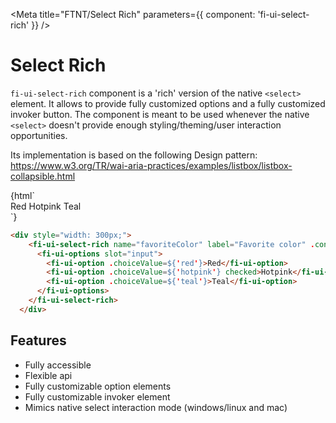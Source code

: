 
<Meta title="FTNT/Select Rich" parameters={{ component: 'fi-ui-select-rich' }} />

# Select Rich

`fi-ui-select-rich` component is a 'rich' version of the native `<select>` element.
It allows to provide fully customized options and a fully customized invoker button.
The component is meant to be used whenever the native `<select>` doesn't provide enough
styling/theming/user interaction opportunities.

Its implementation is based on the following Design pattern:
<https://www.w3.org/TR/wai-aria-practices/examples/listbox/listbox-collapsible.html>

<Story name="Default">
  {html`
  <div style="width: 300px;">
    <fi-ui-select-rich name="favoriteColor" label="Favorite color" .config=${{inheritsReferenceWidth: 'full'}}>
      <fi-ui-options slot="input">
        <fi-ui-option .choiceValue=${'red'}>Red</fi-ui-option>
        <fi-ui-option .choiceValue=${'hotpink'} checked>Hotpink</fi-ui-option>
        <fi-ui-option .choiceValue=${'teal'}>Teal</fi-ui-option>
      </fi-ui-options>
    </fi-ui-select-rich>
  </div>
  `}
</Story>

```html
<div style="width: 300px;">
    <fi-ui-select-rich name="favoriteColor" label="Favorite color" .config=${{inheritsReferenceWidth: 'full'}}>
      <fi-ui-options slot="input">
        <fi-ui-option .choiceValue=${'red'}>Red</fi-ui-option>
        <fi-ui-option .choiceValue=${'hotpink'} checked>Hotpink</fi-ui-option>
        <fi-ui-option .choiceValue=${'teal'}>Teal</fi-ui-option>
      </fi-ui-options>
    </fi-ui-select-rich>
  </div>
```

## Features

- Fully accessible
- Flexible api
- Fully customizable option elements
- Fully customizable invoker element
- Mimics native select interaction mode (windows/linux and mac)
